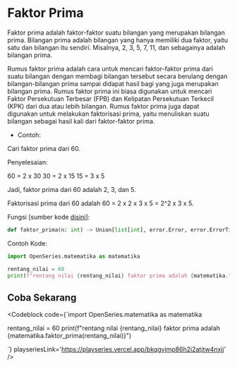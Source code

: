 
# Faktor Prima

Faktor prima adalah faktor-faktor suatu bilangan yang merupakan bilangan prima. Bilangan prima adalah bilangan yang hanya memiliki dua faktor, yaitu satu dan bilangan itu sendiri. Misalnya, 2, 3, 5, 7, 11, dan sebagainya adalah bilangan prima.

Rumus faktor prima adalah cara untuk mencari faktor-faktor prima dari suatu bilangan dengan membagi bilangan tersebut secara berulang dengan bilangan-bilangan prima sampai didapat hasil bagi yang juga merupakan bilangan prima. Rumus faktor prima ini biasa digunakan untuk mencari Faktor Persekutuan Terbesar (FPB) dan Kelipatan Persekutuan Terkecil (KPK) dari dua atau lebih bilangan. Rumus faktor prima juga dapat digunakan untuk melakukan faktorisasi prima, yaitu menuliskan suatu bilangan sebagai hasil kali dari faktor-faktor prima.

- Contoh:

Cari faktor prima dari 60.

Penyelesaian:

60 = 2 x 30 30 = 2 x 15 15 = 3 x 5

Jadi, faktor prima dari 60 adalah 2, 3, dan 5.

Faktorisasi prima dari 60 adalah 60 = 2 x 2 x 3 x 5 = 2^2 x 3 x 5.

Fungsi [sumber kode [disini](https://github.com/bellshade/OpenSeries/blob/main/OpenSeries/matematika.py#L321)]:

```python
def faktor_prima(n: int) -> Union[list[int], error.Error, error.ErrorTipeData]:
```

Contoh Kode:

```python
import OpenSeries.matematika as matematika

rentang_nilai = 60
print(f"rentang nilai {rentang_nilai} faktor prima adalah {matematika.faktor_prima(rentang_nilai)}")

```

## Coba Sekarang

<Codeblock code={`import OpenSeries.matematika as matematika

rentang_nilai = 60
print(f"rentang nilai {rentang_nilai} faktor prima adalah {matematika.faktor_prima(rentang_nilai)}")

`} playseriesLink='https://playseries.vercel.app/bkqgvjmp86h2i2atjtw4nxjj' />
